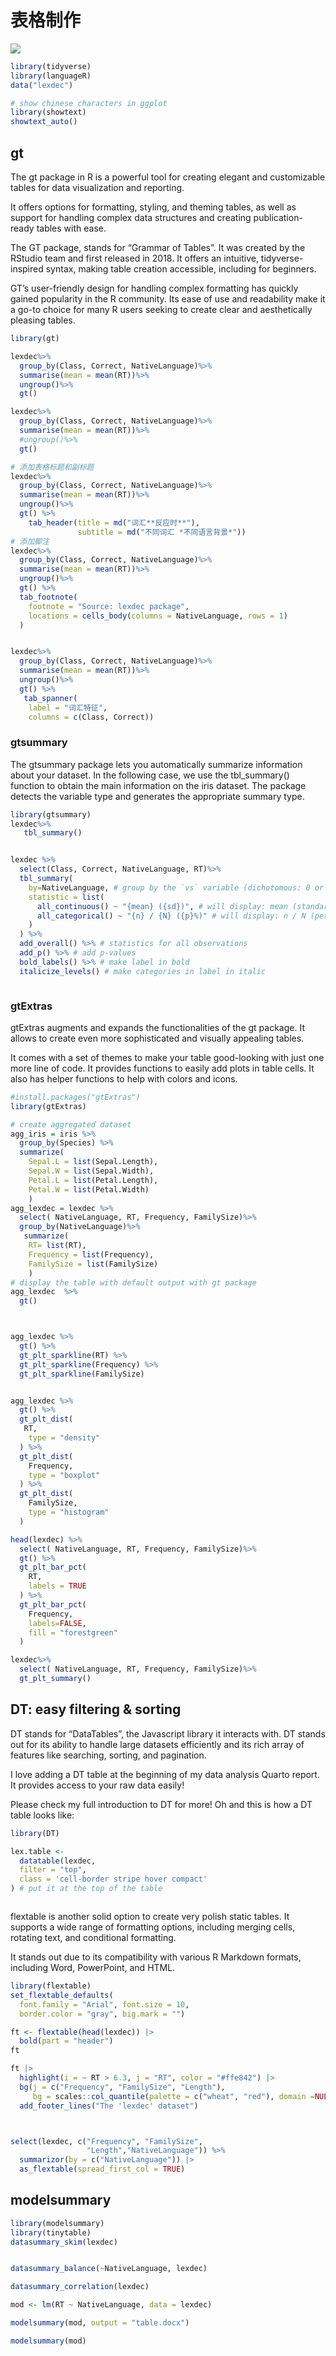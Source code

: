 # 表格制作

![](images/tablesR.png)
```r
library(tidyverse)
library(languageR)
data("lexdec")

# show chinese characters in ggplot
library(showtext)
showtext_auto()


```

## gt

The gt package in R is a powerful tool for creating elegant and customizable tables for data visualization and reporting.

It offers options for formatting, styling, and theming tables, as well as support for handling complex data structures and creating publication-ready tables with ease.

The GT package, stands for "Grammar of Tables". It was created by the RStudio team and first released in 2018. It offers an intuitive, tidyverse-inspired syntax, making table creation accessible, including for beginners.

GT's user-friendly design for handling complex formatting has quickly gained popularity in the R community. Its ease of use and readability make it a go-to choice for many R users seeking to create clear and aesthetically pleasing tables.

```r
library(gt)

lexdec%>% 
  group_by(Class, Correct, NativeLanguage)%>%
  summarise(mean = mean(RT))%>%
  ungroup()%>%
  gt()

lexdec%>% 
  group_by(Class, Correct, NativeLanguage)%>%
  summarise(mean = mean(RT))%>%
  #ungroup()%>%
  gt()  

# 添加表格标题和副标题
lexdec%>% 
  group_by(Class, Correct, NativeLanguage)%>%
  summarise(mean = mean(RT))%>%
  ungroup()%>%
  gt() %>%
    tab_header(title = md("词汇**反应时**"),
               subtitle = md("不同词汇 *不同语言背景*"))
# 添加脚注  
lexdec%>% 
  group_by(Class, Correct, NativeLanguage)%>%
  summarise(mean = mean(RT))%>%
  ungroup()%>%
  gt() %>%
  tab_footnote(
    footnote = "Source: lexdec package",
    locations = cells_body(columns = NativeLanguage, rows = 1)
  )


lexdec%>% 
  group_by(Class, Correct, NativeLanguage)%>%
  summarise(mean = mean(RT))%>%
  ungroup()%>%
  gt() %>%
   tab_spanner(
    label = "词汇特征",
    columns = c(Class, Correct)) 


```

### gtsummary
The gtsummary package lets you automatically summarize information about your dataset. In the following case, we use the tbl_summary() function to obtain the main information on the iris dataset. The package detects the variable type and generates the appropriate summary type.
```r
library(gtsummary)
lexdec%>% 
   tbl_summary()


lexdec %>%
  select(Class, Correct, NativeLanguage, RT)%>%
  tbl_summary(
    by=NativeLanguage, # group by the `vs` variable (dichotomous: 0 or 1)
    statistic = list(
      all_continuous() ~ "{mean} ({sd})", # will display: mean (standard deviation)
      all_categorical() ~ "{n} / {N} ({p}%)" # will display: n / N (percentage)
    )
  ) %>%
  add_overall() %>% # statistics for all observations
  add_p() %>% # add p-values
  bold_labels() %>% # make label in bold
  italicize_levels() # make categories in label in italic



```

### gtExtras
gtExtras augments and expands the functionalities of the gt package. It allows to create even more sophisticated and visually appealing tables.

It comes with a set of themes to make your table good-looking with just one more line of code. It provides functions to easily add plots in table cells. It also has helper functions to help with colors and icons.

```r
#install.packages("gtExtras")
library(gtExtras)

# create aggregated dataset
agg_iris = iris %>%
  group_by(Species) %>%
  summarize(
    Sepal.L = list(Sepal.Length),
    Sepal.W = list(Sepal.Width),
    Petal.L = list(Petal.Length),
    Petal.W = list(Petal.Width)
    )
agg_lexdec = lexdec %>%
  select( NativeLanguage, RT, Frequency, FamilySize)%>%
  group_by(NativeLanguage)%>%
   summarize(
    RT= list(RT),
    Frequency = list(Frequency),
    FamilySize = list(FamilySize)
    )
# display the table with default output with gt package
agg_lexdec  %>%
  gt()



agg_lexdec %>%
  gt() %>%
  gt_plt_sparkline(RT) %>%
  gt_plt_sparkline(Frequency) %>%
  gt_plt_sparkline(FamilySize)


agg_lexdec %>%
  gt() %>%
  gt_plt_dist(
   RT,
    type = "density" 
  ) %>%
  gt_plt_dist( 
    Frequency,
    type = "boxplot"
  ) %>%
  gt_plt_dist( 
    FamilySize,
    type = "histogram"
  ) 

head(lexdec) %>%
  select( NativeLanguage, RT, Frequency, FamilySize)%>%
  gt() %>%
  gt_plt_bar_pct(
    RT,
    labels = TRUE
  ) %>%
  gt_plt_bar_pct(
    Frequency,
    labels=FALSE,
    fill = "forestgreen"
  )

lexdec%>%
  select( NativeLanguage, RT, Frequency, FamilySize)%>%
  gt_plt_summary()
```

## DT: easy filtering & sorting
DT stands for "DataTables", the Javascript library it interacts with. DT stands out for its ability to handle large datasets efficiently and its rich array of features like searching, sorting, and pagination.

I love adding a DT table at the beginning of my data analysis Quarto report. It provides access to your raw data easily!

Please check my full introduction to DT for more! Oh and this is how a DT table looks like:
```r
library(DT)

lex.table <- 
  datatable(lexdec,
  filter = "top",
  class = 'cell-border stripe hover compact'
) # put it at the top of the table



```

flextable is another solid option to create very polish static tables. It supports a wide range of formatting options, including merging cells, rotating text, and conditional formatting.

It stands out due to its compatibility with various R Markdown formats, including Word, PowerPoint, and HTML.



```r
library(flextable)
set_flextable_defaults(
  font.family = "Arial", font.size = 10, 
  border.color = "gray", big.mark = "")

ft <- flextable(head(lexdec)) |> 
  bold(part = "header") 
ft

ft |> 
  highlight(i = ~ RT > 6.3, j = "RT", color = "#ffe842") |> 
  bg(j = c("Frequency", "FamilySize", "Length"), 
     bg = scales::col_quantile(palette = c("wheat", "red"), domain =NULL)) |> 
  add_footer_lines("The 'lexdec' dataset")



select(lexdec, c("Frequency", "FamilySize", 
                 "Length","NativeLanguage")) %>% 
  summarizor(by = c("NativeLanguage")) |> 
  as_flextable(spread_first_col = TRUE)
```

## modelsummary

```r
library(modelsummary)
library(tinytable)
datasummary_skim(lexdec)


datasummary_balance(~NativeLanguage, lexdec)

datasummary_correlation(lexdec)

mod <- lm(RT ~ NativeLanguage, data = lexdec)

modelsummary(mod, output = "table.docx")

modelsummary(mod)


```


